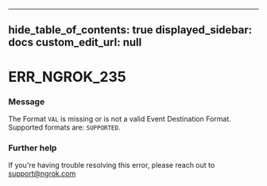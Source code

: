 
---
hide_table_of_contents: true
displayed_sidebar: docs
custom_edit_url: null
---


# ERR_NGROK_235

### Message
The Format `VAL` is missing or is not a valid Event Destination Format. Supported formats are: `SUPPORTED`.

### Further help
If you're having trouble resolving this error, please reach out to [support@ngrok.com](mailto:support@ngrok.com?subject=Help%20with%20ERR_NGROK_235)


<ErrorDetails error='err_ngrok_235' />

